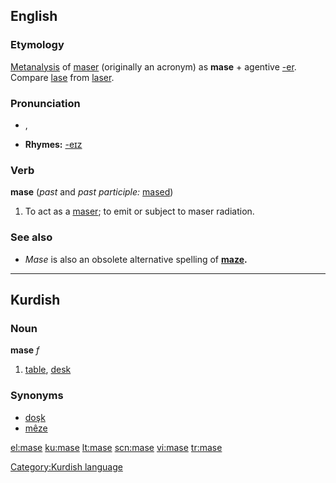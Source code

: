 ==English==

===Etymology===
[[Metanalysis]] of [[maser]] (originally an acronym) as '''mase''' + agentive [[-er]].  Compare [[lase]] from [[laser]].

===Pronunciation===
* {{a|GenAm}} {{IPA|/meɪz/}}, {{SAMPA|/meIz/}}
* '''Rhymes:''' [[Rhymes:English:-eɪz|-eɪz]]

===Verb===
'''mase''' (''past'' and ''past participle:'' [[mased]])

# To act as a [[maser]]; to emit or subject to maser radiation.

===See also===
* ''Mase'' is also an obsolete alternative spelling of '''[[maze]].'''

----

==Kurdish==

===Noun===
'''mase''' ''f''

# [[table]], [[desk]]

===Synonyms===
* [[doşk]]
* [[mêze]]

[[Category:Kurdish language]]

[[el:mase]]
[[ku:mase]]
[[lt:mase]]
[[scn:mase]]
[[vi:mase]]
[[tr:mase]]